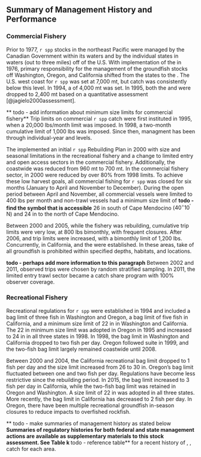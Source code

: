 ## Summary of Management History and Performance

### Commercial Fishery

Prior to 1977, `r spp` stocks in the northeast Pacific were managed by the
Canadian Government within its waters and
by the individual states in waters (out to three miles) off of the U.S.
With implementation of the \gls{msfcma} in 1976,
primary responsibility for the management of the groundfish stocks off
Washington, Oregon, and California shifted from the states to the \gls{pfmc}.
The U.S. west coast \gls{abc} for `r spp`  was set at 7,000 mt,
but catch was consistently below this level.
In 1994, a \gls{hg} of 4,000 mt was set.
In 1995, both the \gls{abc} and \gls{hg} were dropped to 2,400 mt
based on a quantitative assessment [@jagielo2000assessment].

** todo - add information about minimum size limits for commercial fishery**
Trip limits on commercial `r spp` catch were first instituted in 1995,
when a 20,000 lbs/month limit was imposed.
In 1998, a two-month cumulative limit of 1,000 lbs was imposed.
Since then, managment has been through
individual-year \gls{abc} and \gls{oy} levels.

The \gls{pfmc} implemented an initial `r spp` Rebuilding Plan in 2000
with size and seasonal limitations in the recreational fishery and
a change to limited entry and open access sectors in the commercial fishery.
Additionally, the coastwide \gls{abc} was reduced
from 960 mt to 700 mt.
In the commercial fishery sector, \glspl{hg} in 2000 were reduced by over 80\%
from 1998 limits.
To achieve these low harvest goals,
all commercial fishing for `r spp`  was closed for six months
(January to April and November to December).
During the open period between April and November,
all commercial vessels were limited to 400 lbs per month and
non-trawl vessels had a minimum size limit of
**todo - find the symbol that is accessible**
26 in south of Cape Mendocino ($40^\circ 10^\prime$ N) and
24 in to the north of Cape Mendocino.

Between 2000 and 2005, while the fishery was rebuilding,
cumulative trip limits were very low, at 800 lbs bimonthly,
with frequent closures.
After 2006, \glspl{abc} and trip limits were increased,
with a bimonthly limit of 1,200 lbs.
Concurrently, \glspl{mpa} in California,
\glspl{rca} and the \gls{cca} were established.
In these areas, take of all groundfish is prohibited within specified
depths, habitats, and locations.

**todo - perhaps add more information to this paragraph**
Between 2002 and 2011, observed trips were chosen by random stratified sampling.
In 2011, the limited entry trawl sector became a catch share program
with 100\% observer coverage.

### Recreational Fishery

Recreational regulations for `r spp` were established in 1994 and included
a bag limit of three fish in Washington and Oregon,
a bag limit of five fish in California, and
a minimum size limit of 22 in in Washington and California.
The 22 in minimum size limit was adopted in Oregon in 1995 and
increased to 24 in in all three states in 1998.
In 1998, the bag limit in Washington and California dropped to two fish per day.
Oregon followed suite in 1999, and
the two-fish bag limit largely remained coastwide until 2008.

Between 2000 and 2004,
the California recreational bag limit dropped to 1 fish per day and
the size limit increased from 26 to 30 in.
Oregon's bag limit fluctuated between one and two fish per day.
Regulations have become less restrictive since the rebuilding period.
In 2015, the bag limit increased to 3 fish per day in California,
while the two-fish bag limit was retained in Oregon and Washington.
A size limit of 22 in was adopted in all three states.
More recently, the bag limit in California has decreased to 2 fish per day.
In Oregon, there have been multiple recreational groundfish in-season closures
to reduce impacts to overfished rockfish.

** todo - make summaries of management history as stated below**
Summaries of regulatory histories for both federal and state management actions
are available as supplementary materials to this stock assessment.
See Table k
**todo - reference table**
for a recent history of \glspl{ofl}, \glspl{acl}, catch for each area.
